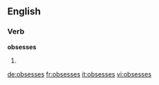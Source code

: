 ==English==

===Verb===
'''obsesses'''

# {{en-third-person singular of|obsess}}

[[de:obsesses]]
[[fr:obsesses]]
[[it:obsesses]]
[[vi:obsesses]]
